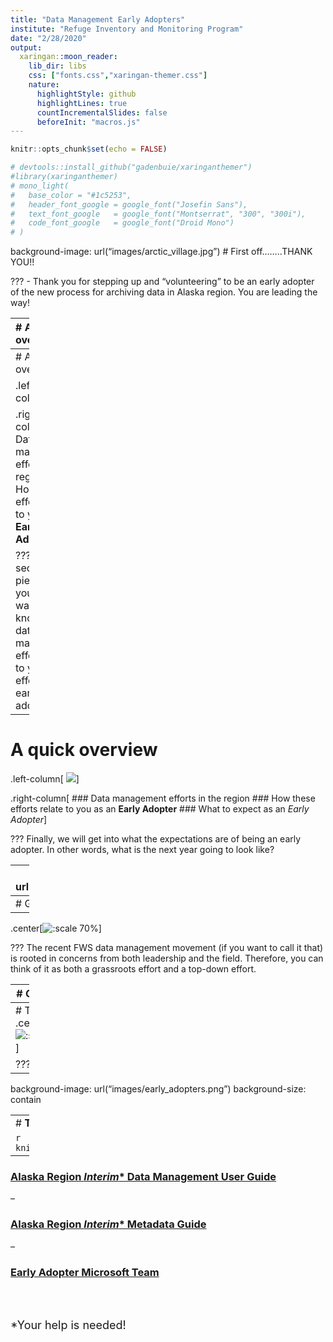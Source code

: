 ```yaml
---
title: "Data Management Early Adopters"
institute: "Refuge Inventory and Monitoring Program"
date: "2/28/2020"
output:
  xaringan::moon_reader:
    lib_dir: libs
    css: ["fonts.css","xaringan-themer.css"]
    nature:
      highlightStyle: github
      highlightLines: true
      countIncrementalSlides: false
      beforeInit: "macros.js"
---
```


```r
knitr::opts_chunk$set(echo = FALSE)
```


```r

# devtools::install_github("gadenbuie/xaringanthemer")
#library(xaringanthemer)
# mono_light(
#   base_color = "#1c5253",
#   header_font_google = google_font("Josefin Sans"),
#   text_font_google   = google_font("Montserrat", "300", "300i"),
#   code_font_google   = google_font("Droid Mono")
# )
```


background-image: url("images/arctic_village.jpg")
# First off........THANK YOU!!

???
- Thank you for stepping up and "volunteering" to be an early adopter of the new process for archiving data in Alaska region. You are leading the way!


---
# A quick overview
 
 .left-column[
![](images/data_mgt.png)
]
 
.right-column[
### Data management efforts in the region
]

???
This short presentation will provide you all with a short history of data management efforts in the region
- The reason for giving you this (other than data management is quite exciting!) is that you will start to see how your work as an early adopter fit into the larger strategy for data management in Alaska and nationally.


---
# A quick overview

.left-column[
![](images/data_mgt.png)
]

.right-column[
### Data management efforts in the region
### How these efforts relate to you as an **Early Adopter**
]

???
The second piece that you might want to know is how data management efforts relate to your efforts as an 
early adopter.


---
# A quick overview

.left-column[
![](images/data_mgt.png)
]

.right-column[
### Data management efforts in the region
### How these efforts relate to you as an **Early Adopter**
### What to expect as an *Early Adopter*
]

???
Finally, we will get into what the expectations are of being an early adopter. In other words, what is the next year going to look like?


---
background-image: url("images/tell_us_about_project.png")

???
Before we get started though, let take a moment for you to tell the group about who you are and the project that you selected as an Early Adopter.


---
# Grassroots

--

.center[![:scale 70%](images/ugly_data.jpg)]

???
The recent FWS data management movement (if you want to call it that) is rooted in concerns from both leadership and the field. Therefore, you can think of it as both a grassroots effort and a top-down effort. 


---
# Grassroots

.center[![:scale 75%](images/missing_data_plot.png)]


---
# Top-down
.center[![:scale 85%](images/law.jpg)]

???


---
background-image: url("images/early_adopters.png")
background-size: contain


---
# **Tools and Guidance**
 
```r
knitr::include_graphics("images/mdeditor.png")
```

--

### [Alaska Region ***Interim**** Data Management User Guide](https://ak-region-dst.gitbook.io/alaska-region-interim-data-management-user-guide/)

--

### [Alaska Region ***Interim**** Metadata   Guide](https://ak-region-dst.gitbook.io/alaska-region-mdeditor-interim-user-guide/)

--

### [Early Adopter Microsoft   Team](https://teams.microsoft.com/l/team/19%3a4b44ca0cecc147f287591f25f55a3a6b%40thread.skype/conversations?groupId=f2bccb15-7613-446e-9cd2-ce1cf171f5d5&tenantId=0693b5ba-4b18-4d7b-9341-f32f400a5494)

<br>
<br>

<font size="4"> *Your help is needed! </font>

